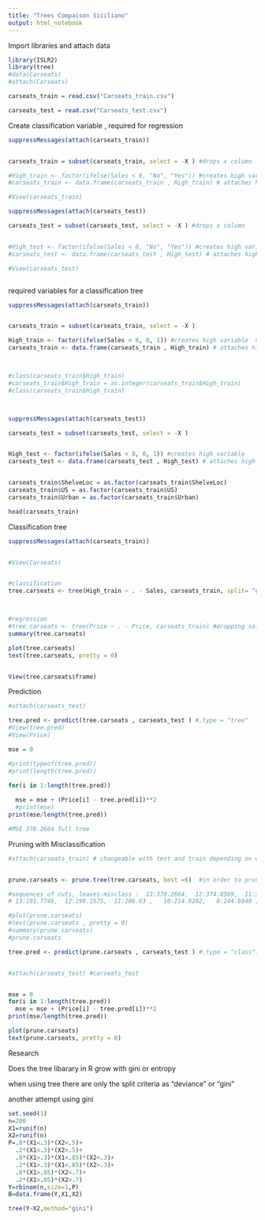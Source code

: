 ---
title: "Trees Compaison Siciliano"
output: html_notebook
---

Import libraries and attach data
```{r}
library(ISLR2)
library(tree)
#data(Carseats)
#attach(Carseats)

carseats_train = read.csv("Carseats_train.csv")

carseats_test = read.csv("Carseats_test.csv")


```

Create classification variable , required for regression

```{r}

suppressMessages(attach(carseats_train))


carseats_train = subset(carseats_train, select = -X ) #drops x column

#High_train <- factor(ifelse(Sales < 8, "No", "Yes")) #creates high variable
#carseats_train <- data.frame(carseats_train , High_train) # attaches high variable

#View(carseats_train)

suppressMessages(attach(carseats_test))

carseats_test = subset(carseats_test, select = -X ) #drops x column


#High_test <- factor(ifelse(Sales < 8, "No", "Yes")) #creates high variable
#carseats_test <- data.frame(carseats_test , High_test) # attaches high variable

#View(carseats_test)



```

required variables for a classification tree 

```{r}

suppressMessages(attach(carseats_train))


carseats_train = subset(carseats_train, select = -X )

High_train <- factor(ifelse(Sales < 8, 0, 1)) #creates high variable  did have factor() here 
carseats_train <- data.frame(carseats_train , High_train) # attaches high variable



#class(carseats_train$High_train)
#carseats_train$High_train = as.integer(carseats_train$High_train)
#class(carseats_train$High_train)



suppressMessages(attach(carseats_test))

carseats_test = subset(carseats_test, select = -X )


High_test <- factor(ifelse(Sales < 8, 0, 1)) #creates high variable
carseats_test <- data.frame(carseats_test , High_test) # attaches high variable



```

```{r}
carseats_train$ShelveLoc = as.factor(carseats_train$ShelveLoc)
carseats_train$US = as.factor(carseats_train$US)
carseats_train$Urban = as.factor(carseats_train$Urban)


```



```{r}
head(carseats_train)
```



Classification tree 

```{r}
suppressMessages(attach(carseats_train))


#View(Carseats)


#classification
tree.carseats <- tree(High_train ~ . - Sales, carseats_train, split= "gini") #dropping sales here 



#regression
#tree.carseats <- tree(Price ~ . - Price, carseats_train) #dropping sales here 
summary(tree.carseats)


```
```{r}

plot(tree.carseats)
text(tree.carseats, pretty = 0)



```



```{r}
View(tree.carseats$frame)

```



Prediction 

```{r}
#attach(carseats_test)

tree.pred <- predict(tree.carseats , carseats_test ) #,type = "tree"
#View(tree.pred)
#View(Price)

mse = 0 

#print(typeof(tree.pred))
#print(length(tree.pred))

for(i in 1:length(tree.pred))
  
  mse = mse + (Price[i] - tree.pred[i])**2
  #print(mse)
print(mse/length(tree.pred))

#MSE 378.2664 full tree

```

Pruning with Misclassification

```{r}
#attach(carseats_train) # changeable with test and train depending on which graph wanting results 


prune.carseats <- prune.tree(tree.carseats, best =6)  #in order to prune the tree (9 refers to the "size")

#sequences of cuts, leaves:misclass :  13:378.2664,  12:374.0569,  11:372.0732,   10:379.3271,   8: 401.6294 , 7:377.1002, 6: 365.1234, 5:377.2487,  4:403.2813, 3:440.0371,    2: 458.5094#Test
# 13:191.7746,  12:199.1575,  11:206.63 ,   10:214.9282,   8:244.6949 , 7:261.4313, 6: 281.0706 , 5:301.3909,  4:332.2309, 3:386.2193,    2:443.0949  #train

#plot(prune.carseats)
#text(prune.carseats , pretty = 0)
#summary(prune.carseats)
#prune.carseats

tree.pred <- predict(prune.carseats , carseats_test ) #,type = "class")


#attach(carseats_test) #carseats_test


mse = 0 
for(i in 1:length(tree.pred))
  mse = mse + (Price[i] - tree.pred[i])**2
print(mse/length(tree.pred))


```

```{r}

plot(prune.carseats)
text(prune.carseats, pretty = 0)
```


Research

Does the tree libarary in R grow with gini or entropy 

when using tree there are only the split criteria as "deviance" or "gini"












another attempt using gini

```{r}
set.seed(1)
n=200
X1=runif(n)
X2=runif(n)
P=.8*(X1<.3)*(X2<.5)+
  .2*(X1<.3)*(X2>.5)+
  .8*(X1>.3)*(X1<.85)*(X2<.3)+
  .2*(X1>.3)*(X1<.85)*(X2>.3)+
  .8*(X1>.85)*(X2<.7)+
  .2*(X1>.85)*(X2>.7) 
Y=rbinom(n,size=1,P)  
B=data.frame(Y,X1,X2)
```



```{r}
tree(Y~X2,method="gini")
```

